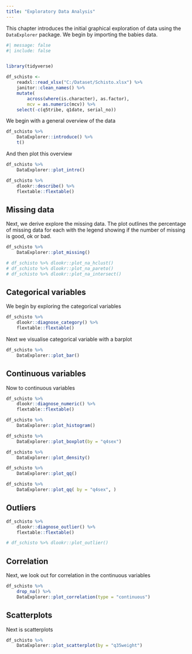 ```yaml
---
title: "Exploratory Data Analysis"
---
```


This chapter introduces the initial graphical exploration of data using the `DataExplorer` package.
We begin by importing the babies data.

```r
#| message: false
#| include: false


library(tidyverse)
```

```r
df_schisto <- 
    readxl::read_xlsx("C:/Dataset/Schisto.xlsx") %>%
    janitor::clean_names() %>% 
    mutate(
        across(where(is.character), as.factor),
        mcv = as.numeric(mcv)) %>% 
    select(-c(q5tribe, q1date, serial_no))
```

We begin with a general overview of the data

```r
df_schisto %>% 
    DataExplorer::introduce() %>% 
    t()
```

And then plot this overview

```r
df_schisto %>% 
    DataExplorer::plot_intro()
```

```r
df_schisto %>% 
    dlookr::describe() %>% 
    flextable::flextable()
```

## Missing data

Next, we derive explore the missing data. The plot outlines the percentage of missing data for each
with the legend showing if the number of missing is good, ok or bad.

```r
df_schisto %>% 
    DataExplorer::plot_missing()
```

```r
# df_schisto %>% dlookr::plot_na_hclust()
# df_schisto %>% dlookr::plot_na_pareto()
# df_schisto %>% dlookr::plot_na_intersect()
```

## Categorical variables

We begin by exploring the categorical variables

```r
df_schisto %>% 
    dlookr::diagnose_category() %>% 
    flextable::flextable()
```

Next we visualise categorical variable with a barplot

```r
df_schisto %>% 
    DataExplorer::plot_bar()
```

## Continuous variables

Now to continuous variables

```r
df_schisto %>% 
    dlookr::diagnose_numeric() %>% 
    flextable::flextable()
```

```r
df_schisto %>% 
    DataExplorer::plot_histogram()
```

```r
df_schisto %>% 
    DataExplorer::plot_boxplot(by = "q4sex")
```

```r
df_schisto %>% 
    DataExplorer::plot_density()
```

```r
df_schisto %>% 
    DataExplorer::plot_qq()
```

```r
df_schisto %>% 
    DataExplorer::plot_qq( by = "q4sex", )
```

## Outliers

```r
df_schisto %>% 
    dlookr::diagnose_outlier() %>% 
    flextable::flextable()
```

```r
# df_schisto %>% dlookr::plot_outlier()
```

## Correlation

Next, we look out for correlation in the continuous variables

```r
df_schisto %>% 
    drop_na() %>% 
    DataExplorer::plot_correlation(type = "continuous")
```

## Scatterplots

Next is scatterplots

```r
df_schisto %>% 
    DataExplorer::plot_scatterplot(by = "q35weight")
```
